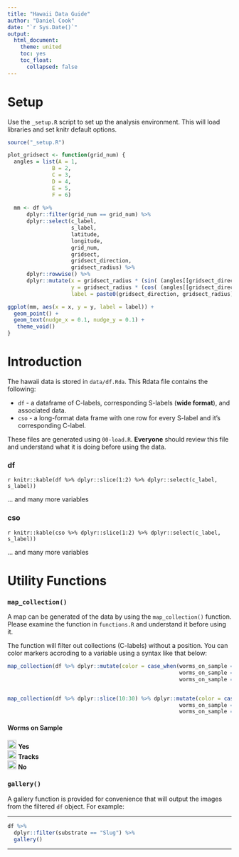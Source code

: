 ```yaml
---
title: "Hawaii Data Guide"
author: "Daniel Cook"
date: "`r Sys.Date()`"
output: 
  html_document:
    theme: united
    toc: yes
    toc_float:
      collapsed: false
---
```


# Setup

Use the `_setup.R` script to set up the analysis environment. This will load libraries and set knitr default options.

```r
source("_setup.R")
```


```r


plot_gridsect <- function(grid_num) {
  angles = list(A = 1,
              B = 2,
              C = 3,
              D = 4,
              E = 5,
              F = 6)
  
  mm <- df %>%
      dplyr::filter(grid_num == grid_num) %>%
      dplyr::select(c_label,
                    s_label,
                    latitude,
                    longitude,
                    grid_num,
                    gridsect,
                    gridsect_direction,
                    gridsect_radius) %>%
      dplyr::rowwise() %>% 
      dplyr::mutate(x = gridsect_radius * (sin( (angles[[gridsect_direction]] - 1) * (pi/3) )),
                    y = gridsect_radius * (cos( (angles[[gridsect_direction]] - 1) * (pi/3) )),
                    label = paste0(gridsect_direction, gridsect_radius))

ggplot(mm, aes(x = x, y = y, label = label)) +
  geom_point() +
  geom_text(nudge_x = 0.1, nudge_y = 0.1) +
   theme_void()
}

```

#  Introduction

The hawaii data is stored in `data/df.Rda`. This Rdata file contains the following:

* `df` - a dataframe of C-labels, corresponding S-labels (__wide format__), and associated data.
* `cso` - a long-format data frame with one row for every S-label and it's corresponding C-label.

These files are generated using `00-load.R`. __Everyone__ should review this file and understand what it is doing before using the data.

### df

`r knitr::kable(df %>% dplyr::slice(1:2) %>% dplyr::select(c_label, s_label))`

... and many more variables

### cso

`r knitr::kable(cso %>% dplyr::slice(1:2) %>% dplyr::select(c_label, s_label))`

... and many more variables


# Utility Functions

### `map_collection()`

A map can be generated of the data by using the `map_collection()` function. Please examine the function in `functions.R` and understand it before using it.

The function will filter out collections (C-labels) without a position. You can color markers accroding to a variable using a syntax like that below:

```r
map_collection(df %>% dplyr::mutate(color = case_when(worms_on_sample == "Yes" ~ "green",
                                                      worms_on_sample == "Tracks" ~ "orange",
                                                      worms_on_sample == "No" ~ "grey")) , "color")


map_collection(df %>% dplyr::slice(10:30) %>% dplyr::mutate(color = case_when(worms_on_sample == "Yes" ~ "green",
                                                      worms_on_sample == "Tracks" ~ "orange",
                                                      worms_on_sample == "No" ~ "grey")) , "color")

```

<h4>Worms on Sample</h4>
<div><img src='https://storage.googleapis.com/andersenlab.org/img/green.svg' width='20px'> __Yes__</div>
<div><img src='https://storage.googleapis.com/andersenlab.org/img/orange.svg' width='20px'> __Tracks__</div>
<div><img src='https://storage.googleapis.com/andersenlab.org/img/grey.svg' width='20px'> __No__</div>

### `gallery()`

A gallery function is provided for convenience that will output the images from the filtered `df` object. For example:

- - - -

```r

df %>%
  dplyr::filter(substrate == "Slug") %>%
  gallery()

```

- - - -


